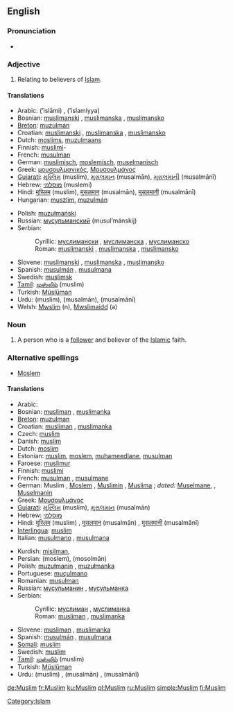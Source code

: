 {{see|muslim}}
==English==
{{wikipedia}}

===Pronunciation===
*{{audio|en-uk-Muslim.ogg|Audio (UK)}}

===Adjective===
<!-- this is another case of a noun used adjectivally.  -->
{{en-adj|-}}

# Relating to believers of [[Islam]].

====Translations====
{{top}}
*Arabic: {{Arab|[[إسلامي]]}} (’islāmi) {{m}}, {{Arab|[[إسلامية]]}} (’islamíyya) {{f}}
*Bosnian: [[muslimanski#Bosnian|muslimanski]] {{m}}, [[muslimanski#Bosnian|muslimanska]] {{f}}, [[muslimanski#Bosnian|muslimansko]] {{n}}
*[[Breton]]: [[muzulman]]
*Croatian: [[muslimanski#Croatian|muslimanski]] {{m}}, [[muslimanski#Croatian|muslimanska]] {{f}}, [[muslimanski#Croatian|muslimansko]] {{n}}
*Dutch: [[moslims]], [[muzulmaans]]
*Finnish: [[muslimi]]-
*French: [[musulman]] {{m}}
*German: [[muslimisch]], [[moslemisch]], [[muselmanisch]]
*Greek: [[μουσουλμανικός]], [[Μουσουλμάνος]]
*[[Gujarati]]: [[મુસ્લિમ]] (muslim), [[મુસલમાન]] (musalmān), [[મુસલમાની]] (musalmānī)
*Hebrew: [[מוסלמי]] (muslemi)
*Hindi: [[मुस्लिम]] (muslim), [[मुसलमान]] (musalmān), [[मुसलमानी]] (musalmānī)
*Hungarian: [[muszlim]], [[muzulmán]]
{{mid}}
*Polish: [[muzułmański]] {{m}}
*Russian: [[мусульманский]] (musul’mánskij) {{m}}
*Serbian:
*:Cyrillic: [[муслимански#Serbian|муслимански]] {{m}}, [[муслимански#Serbian|муслиманска]] {{f}}, [[муслимански#Serbian|муслиманско]] {{n}}
*:Roman: [[muslimanski#Serbian|muslimanski]] {{m}}, [[muslimanski#Serbian|muslimanska]] {{f}}, [[muslimanski#Serbian|muslimansko]] {{n}}
*Slovene: [[muslimanski#Slovene|muslimanski]] {{m}}, [[muslimanski#Slovene|muslimanska]] {{f}}, [[muslimanski#Slovene|muslimansko]] {{n}}
*Spanish: [[musulmán]] {{m}}, [[musulmana]] {{f}}
*Swedish: [[muslimsk]]
*[[Tamil]]: [[முஸ்லிம்]] (muslim)
*Turkish: [[Müslüman]]
*Urdu: {{URchar|[[مسلم]]}} (muslim), {{URchar|[[مسلمان]]}} (musalmān), {{URchar|[[مسلمانی]]}} (musalmānī)
*Welsh: [[Mwslim]] (n), [[Mwslimaidd]] (a)
{{bottom}}

===Noun===
{{en-noun}}

# A person who is a [[follower]] and believer of the [[Islamic]] faith.

===Alternative spellings===
*[[Moslem]]

====Translations====
{{rfc-level|Translations at L4+ not in L3 POS section}}
{{trans-top|believer}}
*Arabic: {{ARchar|[[مسلم]]}}
*Bosnian: [[musliman#Bosnian|musliman]] {{m}}, [[muslimanka#Bosnian|muslimanka]] {{f}}
*[[Breton]]: [[muzulman]] {{m}}
*Croatian: [[musliman#Croatian|musliman]] {{m}}, [[muslimanka#Croatian|muslimanka]] {{f}}
*Czech: [[muslim#Czech|muslim]] {{m}}
*Danish: [[muslim]] {{mf}}
*Dutch: [[moslim]] {{m}}
*Estonian: [[muslim]], [[moslem]], [[muhameedlane]], [[musulman]]
*Faroese: [[muslimur]] {{m}}
*Finnish: [[muslimi]]
*French: [[musulman]] {{m}}, [[musulmane]] {{f}}
*German: Muslim {{m}}, [[Moslem]] {{m}}, [[Muslimin]] {{f}}, [[Muslima]] {{f}}; ''dated:'' [[Muselmane]], {{m}}, [[Muselmanin]] {{f}}
*Greek: [[Μουσουλμάνος]]
*[[Gujarati]]: [[મુસ્લિમ]] (muslim), [[મુસલમાન]] (musalmān)
*Hebrew: [[מוסלמי]]
*Hindi: [[मुस्लिम]] (muslim) {{m}}, [[मुसलमान]] (musalmān) {{m}}, [[मुसलमानी]] (musalmānī) {{f}}
*[[Interlingua]]: [[muslim]]
*Italian: [[musulmano]] {{m}}, [[musulmana]] {{f}}
{{trans-mid}}
*Kurdish: [[misilman]], {{KUchar|[[موسلمان]]}}
*Persian: {{FAchar|[[مسلم]]}} (moslem), {{FAchar|[[مسلمان]]}} (mosolmān)
*Polish: [[muzułmanin]] {{m}}, [[muzułmanka]] {{f}}
*Portuguese: [[muçulmano]] {{m}}
*Romanian: [[musulman]] {{m}}
*Russian: [[мусульманин]] {{m}}, [[мусульманка]] {{f}}
*Serbian:
*:Cyrillic: [[муслиман#Serbian|муслиман]] {{m}}, [[муслиманка#Serbian|муслиманка]] {{f}}
*:Roman: [[musliman#Serbian|musliman]] {{m}}, [[muslimanka#Serbian|muslimanka]] {{f}}
*Slovene: [[musliman]] {{m}}, [[muslimanka]] {{f}}
*Spanish: [[musulmán]] {{m}}, [[musulmana]] {{f}}
*[[Somali]]: [[muslim]] {{m}}
*Swedish: [[muslim]]
*[[Tamil]]: [[முஸ்லிம்]] (muslim)
*Turkish: [[Müslüman]]
*Urdu: {{URchar|[[مسلم]]}} (muslim) {{m}}, {{URchar|[[مسلمان]]}} (musalmān) {{m}}, {{URchar|[[مسلمانی]]}} (musalmānī) {{f}}
{{trans-bottom}}

[[Category:Islam]]

[[de:Muslim]]
[[fr:Muslim]]
[[ku:Muslim]]
[[pl:Muslim]]
[[ru:Muslim]]
[[simple:Muslim]]
[[fi:Muslim]]
